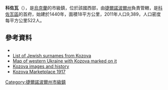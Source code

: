 '''科佐瓦'''（{{lang-uk|Козова}}），是[[烏克蘭|烏克蘭]]的市級鎮，位於該國西部，由[[捷爾諾波爾州|捷爾諾波爾州]]負責管轄，是[[科佐瓦區|科佐瓦區]]的首府，始建於1440年，面積18平方公里，2011年人口9,389，人口密度每平方公里522人。

==參考資料==
*{{cite book|title=Encyclopedia of Ukraine, Volume 5|year=1984|publisher=University of Toronto Press|location=Toronto|isbn=978-0-8020-3362-8|edition=Repr.|editor=Volodymyr Kubijovyč|accessdate=27 July 2011|page=201}}
* [http://www.jewishgen.org/JRI-PL/psa/kozowasurn.htm List of Jewish surnames from Kozova] {{Wayback|url=http://www.jewishgen.org/JRI-PL/psa/kozowasurn.htm |date=20121102044220 }}
* [http://www.personal.ceu.hu/students/97/Roman_Zakharii/kozova-mapa.gif Map of western Ukraine with Kozova marked on it] {{Wayback|url=http://www.personal.ceu.hu/students/97/Roman_Zakharii/kozova-mapa.gif |date=20120205053825 }}
* [http://www.personal.ceu.hu/students/97/Roman_Zakharii/kozova.htm Kozova images and history] {{Wayback|url=http://www.personal.ceu.hu/students/97/Roman_Zakharii/kozova.htm |date=20210126095612 }}
* [https://web.archive.org/web/20070927073211/http://www.szukamypolski.com/details.php?image_id=1008&mode=search Kozova Marketplace 1917]

{{coord|49|26|N|25|09|E|region:UA_type:city|display=title}}

{{DEFAULTSORT:Козова}}


{{Ternopil-geo-stub}}

[[Category:捷爾諾波爾州市級鎮|Category:捷爾諾波爾州市級鎮]]